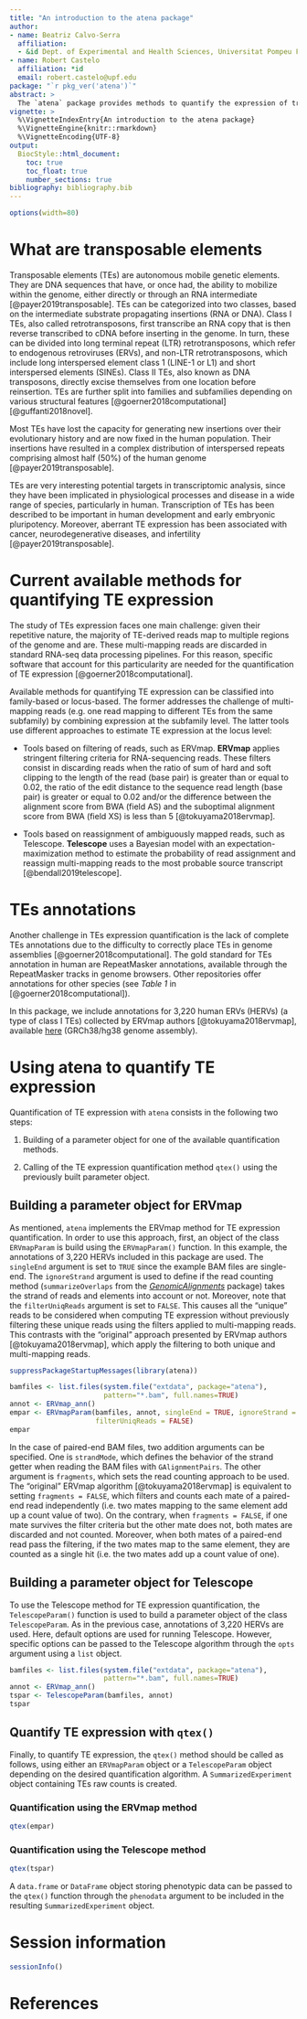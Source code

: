 ```yaml
---
title: "An introduction to the atena package"
author:
- name: Beatriz Calvo-Serra
  affiliation:
  - &id Dept. of Experimental and Health Sciences, Universitat Pompeu Fabra, Barcelona, Spain
- name: Robert Castelo
  affiliation: *id
  email: robert.castelo@upf.edu
package: "`r pkg_ver('atena')`"
abstract: >
  The `atena` package provides methods to quantify the expression of transposable elements within R and Bioconductor.
vignette: >
  %\VignetteIndexEntry{An introduction to the atena package}
  %\VignetteEngine{knitr::rmarkdown}
  %\VignetteEncoding{UTF-8}
output:
  BiocStyle::html_document:
    toc: true
    toc_float: true
    number_sections: true
bibliography: bibliography.bib
---
```


```r
options(width=80)
```

# What are transposable elements

Transposable elements (TEs) are autonomous mobile genetic elements. They are DNA sequences that have, or once had, the ability to mobilize within the genome, either directly or through an RNA intermediate [@payer2019transposable]. TEs can be categorized into two classes, based on the intermediate substrate propagating insertions (RNA or DNA). Class I TEs, also called retrotransposons, first transcribe an RNA copy that is then reverse transcribed to cDNA before inserting in the genome. In turn, these can be divided into long terminal repeat (LTR) retrotransposons, which refer to endogenous retroviruses (ERVs), and non-LTR retrotransposons, which include long interspersed element class 1 (LINE-1 or L1) and short interspersed elements (SINEs). Class II TEs, also known as DNA transposons, directly excise themselves from one location before reinsertion. TEs are further split into families and subfamilies depending on various structural features [@goerner2018computational]  [@guffanti2018novel].

Most TEs have lost the capacity for generating new insertions over their evolutionary history and are now fixed in the human population. Their insertions have resulted in a complex distribution of interspersed repeats comprising almost half (50%) of the human genome [@payer2019transposable].

TEs are very interesting potential targets in transcriptomic analysis, since they have been implicated in physiological processes and disease in a wide range of species, particularly in human. Transcription of TEs has been described to be important in human development and early embryonic pluripotency. Moreover, aberrant TE expression has been associated with cancer, neurodegenerative diseases, and infertility [@payer2019transposable].

# Current available methods for quantifying TE expression

The study of TEs expression faces one main challenge: given their repetitive nature, the majority of TE-derived reads map to multiple regions of the genome and are. These multi-mapping reads are discarded in standard RNA-seq data processing pipelines. For this reason, specific software that account for this particularity are needed for the quantification of TE expression [@goerner2018computational].

Available methods for quantifying TE expression can be classified into family-based or locus-based. The former addresses the challenge of multi-mapping reads (e.g. one read mapping to different TEs from the same subfamily) by combining expression at the subfamily level. The latter tools use different approaches to estimate TE expression at the locus level:

* Tools based on filtering of reads, such as ERVmap. **ERVmap** applies stringent filtering criteria for RNA-sequencing reads. These filters consist in discarding reads when the ratio of sum of hard and soft clipping to the length of the read (base pair) is greater than or equal to 0.02, the ratio of the edit distance to the sequence read length (base pair) is greater or equal to 0.02 and/or the difference between the alignment score from BWA (field AS) and the suboptimal alignment score from BWA (field XS) is less than 5 [@tokuyama2018ervmap]. 

* Tools based on reassignment of ambiguously mapped reads, such as Telescope. **Telescope** uses a Bayesian model with an expectation-maximization method to estimate the probability of read assignment and reassign multi-mapping reads to the most probable source transcript [@bendall2019telescope].


# TEs annotations

Another challenge in TEs expression quantification is the lack of complete TEs annotations due to the difficulty to correctly place TEs in genome assemblies [@goerner2018computational]. The gold standard for TEs annotation in human are RepeatMasker annotations, available through the RepeatMasker tracks in genome browsers. Other repositories offer annotations for other species (see *Table 1* in [@goerner2018computational]).

In this package, we include annotations for 3,220 human ERVs (HERVs) (a type of class I TEs) collected by ERVmap authors [@tokuyama2018ervmap], available [here](https://github.com/mtokuyama/ERVmap/blob/master/ERVmap.bed) (GRCh38/hg38 genome assembly).


# Using atena to quantify TE expression

Quantification of TE expression with `atena` consists in the following two steps:

1. Building of a parameter object for one of the available quantification methods.

2. Calling of the TE expression quantification method `qtex()` using the previously
   built parameter object.

## Building a parameter object for ERVmap

As mentioned, `atena` implements the ERVmap method for TE expression quantification. In order to use this approach, first, an object of the class `ERVmapParam` is build using the `ERVmapParam()` function. In this example, the annotations of 3,220 HERVs included in this package are used. The `singleEnd` argument is set to `TRUE` since the example BAM files are single-end. The `ignoreStrand` argument is used to define if the read counting method (`summarizeOverlaps` from the [*GenomicAlignments*](https://bioconductor.org/packages/release/bioc/html/GenomicAlignments.html) package) takes the strand of reads and elements into account or not. Moreover, note that the `filterUniqReads` argument is set to `FALSE`. This causes all the "unique" reads to be considered when computing TE expression without previously filtering these unique reads using the filters applied to multi-mapping reads. This contrasts with the "original" approach presented by ERVmap authors [@tokuyama2018ervmap], which apply the filtering to both unique and multi-mapping reads. 

```r
suppressPackageStartupMessages(library(atena))
```


```r
bamfiles <- list.files(system.file("extdata", package="atena"),
                       pattern="*.bam", full.names=TRUE)
annot <- ERVmap_ann()
empar <- ERVmapParam(bamfiles, annot, singleEnd = TRUE, ignoreStrand = TRUE,
                     filterUniqReads = FALSE)
empar
```

In the case of paired-end BAM files, two addition arguments can be specified. One is `strandMode`, which defines the behavior of the strand getter when reading the BAM files with `GAlignmentPairs`. The other argument is `fragments`, which sets the read counting approach to be used. The "original" ERVmap algorithm [@tokuyama2018ervmap] is equivalent to setting `fragments = FALSE`, which filters and counts each mate of a paired-end read independently (i.e. two mates mapping to the same element add up a count value of two). On the contrary, when `fragments = FALSE`, if one mate survives the filter criteria but the other mate does not, both mates are discarded and not counted. Moreover, when both mates of a paired-end read pass the filtering, if the two mates map to the same element, they are counted as a single hit (i.e. the two mates add up a count value of one).

## Building a parameter object for Telescope

To use the Telescope method for TE expression quantification, the `TelescopeParam()` function is used to build a parameter object of the class `TelescopeParam`. As in the previous case, annotations of 3,220 HERVs are used. Here, default options are used for running Telescope. However, specific options can be passed to the Telescope algorithm through the `opts` argument using a `list` object.

```r
bamfiles <- list.files(system.file("extdata", package="atena"),
                       pattern="*.bam", full.names=TRUE)
annot <- ERVmap_ann()
tspar <- TelescopeParam(bamfiles, annot)
tspar
```


## Quantify TE expression with `qtex()`

Finally, to quantify TE expression, the `qtex()` method should be called as follows, using either an `ERVmapParam` object or a `TelescopeParam` object depending on the desired quantification algorithm. A `SummarizedExperiment` object containing TEs raw counts is created.

### Quantification using the ERVmap method

```r
qtex(empar)
```

### Quantification using the Telescope method

```r
qtex(tspar)
```

A `data.frame` or `DataFrame` object storing phenotypic data can be passed to the `qtex()` function through the `phenodata` argument to be included in the resulting `SummarizedExperiment` object.


# Session information

```r
sessionInfo()
```

# References
